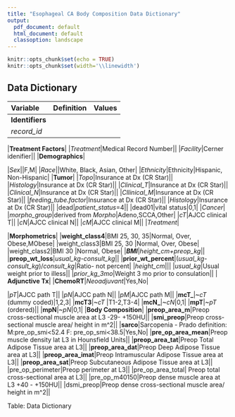 ---
title: "Esophageal CA Body Composition Data Dictionary"
output:
  pdf_document: default
  html_document: default
  classoption: landscape
---

```{r setupdict, include=FALSE}
knitr::opts_chunk$set(echo = TRUE)
knitr::opts_chunk$set(width='\\linewidth')
```

## Data Dictionary


| Variable  | Definition | Values         |
| :------------ | :------------------------- | ----------------------------: |
| **Identifiers**|
|*record_id*|||

|**Treatment Factors**|
|*Treatment*|Medical Record Number||
|*Facility*|Cerner idenifier||
|**Demographics**|


|*Sex*||F,M|
|*Race*||White, Black, Asian, Other|
|*Ethnicity*|Ethnicity|Hispanic, Non-Hispanic|
|**Tumor**|
|*Topo*|Insurance at Dx (CR Star)||
|*Histology*|Insurance at Dx (CR Star)||
|*Clinical_T*|Insurance at Dx (CR Star)||
|*Clinical_N*|Insurance at Dx (CR Star)||
|*Cllinical_M*|Insurance at Dx (CR Star)||
|*feeding_tube.factor*|Insurance at Dx (CR Star)||
|*Histology*|Insurance at Dx (CR Star)||
|dead|*patient_status*=4||
|dead01|vital status|0,1|
|*Cancer*|
|*morpho_group*|derived from *Morpho*|Adeno,SCCA,Other|
|*cT*|AJCC clinical T||
|*cN*|AJCC clinical N||
|*cM*|AJCC clinical M||
|*Treatment*|


|**Morphometrics**|
|**weight_class4**|BMI 25, 30, 35|Normal, Over, Obese,MObese|
|weight_class3|BMI 25, 30 |Normal, Over, Obese|
|weight_class2|BMI 30 |Normal, Obese|
|***BMI***|*height_cm+preop_kg*||
|**preop_wt_loss**|*usual_kg*-*consult_kg*||
|**prior_wt_percent**|(*usual_kg*-*consult_kg*)/*consult_kg*|Ratio- not percent|
|*height_cm*|||
|*usual_kg*|Usual weight prior to illess||
|*prior_kg_3mo*|Weight 3 mo prior to consulation||
| **Adjunctive Tx**|
|**ChemoRT**|*Neoadjuvant*|Yes,No|

|*pT*|AJCC path T||
|*pN*|AJCC path N||
|*pM*|AJCC path M||
|**mcT_**|~*cT* (dummy coded)|1,2,3|
|**mcT3**|~*cT* |T1-2,T3-4|
|**mcN_**|~*cN*|0,1|
|**mpT**|~*pT* (ordered)||
|**mpN**|~*pN*|0,1|
|**Body Composition**|
|**preop_area_m**|Preop cross-sectional muscle area at L3 -29- +150HU||
|**smi_preop**|Preop cross-sectional muscle area/ height in m^2||
|**sarco**|Sarcopenia - Prado definition: M:pre_op_smi<52.4 F: pre_op_smi<38.5|Yes,No|
|**pre_op_area_mean**|Preop muscle density lat L3 in Hounsfield Units||
|**preop_area_tat**|Preop Total Adipose Tissue area at L3||
|**preop_area_dat**|Preop Deep Adipose Tissue area at L3||
|**preop_area_imat**|Preop Intramuscular Adipose Tissue area at L3||
|**preop_area_sat**|Preop Subcutaneous Adipose Tissue area at L3||
|pre_op_perimeter|Preop perimeter at L3||
|pre_op_area_total| Preop total cross-sectional area at L3||
|pre_op_m40150|Preop dense muscle area at L3 +40 - +150HU||
|dsmi_preop|Preop dense cross-sectional muscle area/ height in m^2||

Table: Data Dictionary

